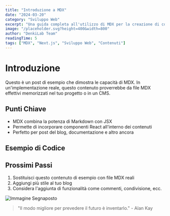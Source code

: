 ```yaml
---
title: "Introduzione a MDX"
date: "2024-03-20"
category: "Sviluppo Web"
excerpt: "Una guida completa all'utilizzo di MDX per la creazione di contenuti nelle applicazioni Next.js."
image: "/placeholder.svg?height=400&width=800"
author: "DenkiLab Team"
readingTime: 5
tags: ["MDX", "Next.js", "Sviluppo Web", "Contenuti"]
---
```


# Introduzione

Questo è un post di esempio che dimostra le capacità di MDX. In un'implementazione reale, questo contenuto proverrebbe da file MDX effettivi memorizzati nel tuo progetto o in un CMS.

## Punti Chiave

- MDX combina la potenza di Markdown con JSX
- Permette di incorporare componenti React all'interno dei contenuti
- Perfetto per post del blog, documentazione e altro ancora

## Esempio di Codice

## Prossimi Passi

1. Sostituisci questo contenuto di esempio con file MDX reali
2. Aggiungi più stile al tuo blog
3. Considera l'aggiunta di funzionalità come commenti, condivisione, ecc.

![Immagine Segnaposto](/placeholder.svg?height=300&width=600)

> "Il modo migliore per prevedere il futuro è inventarlo." - Alan Kay
